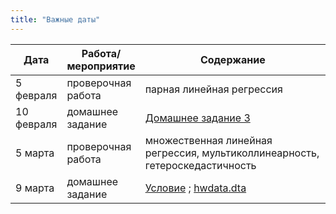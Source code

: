 ```yaml
---
title: "Важные даты"
---
```


Дата | Работа/мероприятие  | Содержание
-------- | -------- | --------------------------------------------------------
5 февраля | проверочная работа | парная линейная регрессия
10 февраля | домашнее задание | <a href="tvims2_hw3_2021.pdf" title=>Домашнее задание 3</a>
5 марта | проверочная работа | множественная линейная регрессия, мультиколлинеарность, гетероскедастичность
9 марта | домашнее задание | <a href="tvims2_hw_2021.pdf" title=>Условие</a> ; <a href="hwdata.pdf" title=>hwdata.dta</a>  